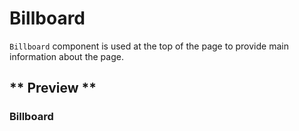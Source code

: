 
<Meta
  title="Components/Billboard/views/BillboardAlpha"
  component={BillboardAlpha}
/>

# Billboard

`Billboard` component is used at the top of the page to provide main information about the page.

## ** Preview **

### Billboard

<Canvas>
  <Story name="Billboard Alpha">
    <Billboard headline="Get started with Chakra UI" caption="CHAKRA UI">
      <ViewFactory type="alpha" views={billboardViews} />
    </Billboard>
  </Story>
</Canvas>
